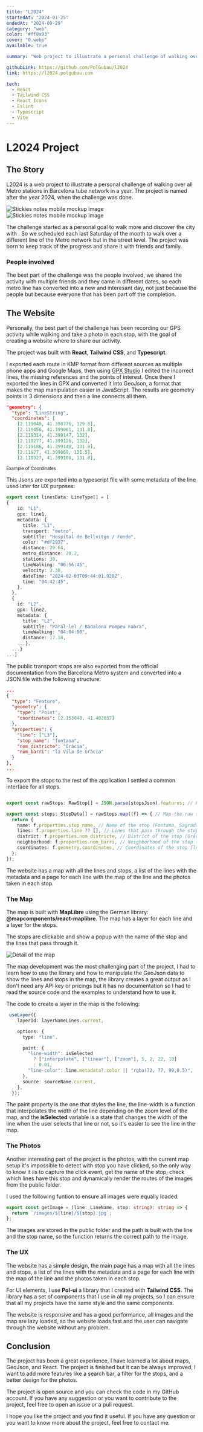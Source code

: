 ```yaml
---
title: "L2024"
startedAt: "2024-01-25"
endedAt: "2024-09-29"
category: "web"
color: "#ff8a93"
cover: "0.webp"
available: true

summary: "Web project to illustrate a personal challenge of walking over all Metro stations in Barcelona tube network in a year."

githubLink: https://github.com/PolGubau/l2024
link: https://l2024.polgubau.com

tech: 
  - React
  - Tailwind CSS
  - React Icons
  - Eslint 
  - Typescript
  - Vite
---
```


# L2024 Project

## The Story

L2024 is a web project to illustrate a personal challenge of walking over all Metro stations in Barcelona tube network in a year. The project is named after the year 2024, when the challenge was done.

<div className="flex -gap-32 p-6 md:p-8"> 
  <Image
    alt="Stickies notes mobile mockup image"
    width={200}
    height={400}
    className="rounded-xl h-full max-h-[300px] md:max-h-[400px] object-contain show-animation -rotate-12"
    src="/media/projects/l2024/1.webp"
  />
  <Image
    alt="Stickies notes mobile mockup image"
    width={200}
    height={400}
    className="rounded-xl h-full max-h-[300px] md:max-h-[400px] object-contain show-animation rotate-12"
    src="/media/projects/l2024/3.webp"
  />
</div>


The challenge started as a personal goal to walk more and discover the city with <At label='Marcos Rayo' href='https://www.linkedin.com/in/marcos-rayo-garc%C3%ADa-308342308/'/>. So we scheduled each last Saturday of the month to walk over a different line of the Metro network but in the street level. The project was born to keep track of the progress and share it with friends and family.

### People involved

The best part of the challenge was the people involved, we shared the activity with multiple friends and they came in different dates, so each metro line has converted into a new and interesant day, not just because the people but because everyone that has been part off the completion.


## The Website 

Personally, the best part of the challenge has been recording our GPS activity while walking and take a photo in each stop, with the goal of creating a website where to share our activity.

The project was built with **React**, **Tailwind CSS**, and **Typescript**. 

I exported each route in KMP format from different sources as multiple phone apps and Google Maps, then using <a href='https://gpx.studio/'>GPX Studio</a> I edited the incorrect lines, the missing references and the points of interest. Once there I exported the lines in GPX and converted it into GeoJson, a format that makes the map manipulation easier in JavaScript.
The results are geometry points in 3 dimensions and then a line connects all them.
```json
"geometry": {
  "type": "LineString",
  "coordinates": [
    [2.119049, 41.398776, 129.8],
    [2.119456, 41.399061, 131.8],
    [2.119314, 41.399147, 132],
    [2.119277, 41.399126, 132],
    [2.119186, 41.399148, 131.8],
    [2.11927, 41.399069, 131.5],
    [2.119327, 41.399108, 131.8],
```
<small>Example of Coordinates</small>

This Jsons are exported into a typescript file with some metadata of the line used later for UX purposes:
```typescript
export const linesData: LineType[] = [
{
    id: "L1",
    gpx: line1,
    metadata: {
      title: "L1",
      transport: "metro",
      subtitle: "Hospital de Bellvitge / Fondo",
      color: "#df2937",
      distance: 29.64,
      metro_distance: 20.2,
      stations: 30,
      timeWalking: "06:56:45",
      velocity: 3.38,
      dateTime: "2024-02-03T09:44:01.928Z",
      time: "04:42:45",
    },
  },
  {
    id: "L2",
    gpx: line2,
    metadata: {
      title: "L2",
      subtitle: "Paral·lel / Badalona Pompeu Fabra",
      timeWalking: "04:04:00",
      distance: 17.18,
    ...},
  ...}
...]
```

The public transport  stops are also exported from the official documentation from the Barcelona Metro system and converted into a JSON file with the following structure:
```json
...
{
  "type": "Feature",
  "geometry": {
    "type": "Point",
    "coordinates": [2.153048, 41.402037]
  },
  "properties": {
    "line": ["L3"],
    "stop_name": "fontana",
    "nom_districte": "Gràcia",
    "nom_barri": "la Vila de Gràcia"
  }
},
...
```

To export the stops to the rest of the application I settled a common interface for all stops.
```typescript

export const rawStops: RawStop[] = JSON.parse(stopsJson).features; // Parse the JSON file into a variable

export const stops: StopData[] = rawStops.map((f) => { // Map the raw stops into a common interface
  return {
    name: f.properties.stop_name, // Name of the stop (Fontana, Sagrada Familia...)
    lines: f.properties.line ?? [], // Lines that pass through the stop
    district: f.properties.nom_districte, // District of the stop (Gràcia, Eixample...)
    neighborhood: f.properties.nom_barri, // Neighborhood of the stop (Vila de Gràcia, Sagrada Familia...)
    coordinates: f.geometry.coordinates, // Coordinates of the stop [longitude, latitude]
  };
});
```

The website has a map with all the lines and stops, a list of the lines with the metadata and a page for each line with the map of the line and the photos taken in each stop.

### The Map

The map is built with **MapLibre** using the German library: **@mapcomponents/react-maplibre**. The map has a layer for each line and a layer for the stops. 

The stops are clickable and show a popup with the name of the stop and the lines that pass through it.

  <Image
    alt="Detail of the map"
    width={600}
    height={400}
    className="rounded-2xl h-full object-contain show-animation"
    src="/media/projects/l2024/map-detail.png"
  />

The map development was the most challenging part of the project, I had to learn how to use the library and how to manipulate the GeoJson data to show the lines and stops in the map, the library creates a great output as I don't need any API key or pricings but it has no documentation so I had to read the source code and the examples to understand how to use it.

The code to create a layer in the map is the following:
```typescript
 useLayer({
    layerId: layerNameLines.current,

    options: {
      type: "line",

      paint: {
        "line-width": isSelected
          ? ["interpolate", ["linear"], ["zoom"], 5, 2, 22, 10]
          : 0.01,
        "line-color": line.metadata?.color || "rgba(72, 77, 99,0.5)",
      },
      source: sourceName.current,
    },
  });
```
The paint property is the one that styles the line, the line-width is a function that interpolates the width of the line depending on the zoom level of the map,  and the **isSelected** variable is a state that changes the width of the line when the user selects that line or not, so it's easier to see the line in the map.

### The Photos

Another interesting part of the project is the photos, with the current map setup it's impossible to detect with stop you have clicked, so the only way to know it iis to capture the click event, get the name of the stop, check which lines have this stop and dynamically render the routes of the images from the public folder.

I used the following funtion to ensure all images were equally loaded:

```typescript
export const getImage = (line: LineName, stop: string): string => {
  return `/images/${line}/${stop}.jpg`;
};
```

The images are stored in the public folder and the path is built with the line and the stop name, so the function returns the correct path to the image.

### The UX

The website has a simple design, the main page has a map with all the lines and stops, a list of the lines with the metadata and a page for each line with the map of the line and the photos taken in each stop.

For UI elements, I use **Pol-ui** a library that I created with **Tailwind CSS**. The library has a set of components that I use in all my projects, so I can ensure that all my projects have the same style and the same components.

The website is responsive and has a good performance, all images and the map are lazy loaded, so the website loads fast and the user can navigate through the website without any problem.

## Conclusion

The project has been a great experience, I have learned a lot about maps, GeoJson, and React. The project is finished but it can be always improved, I want to add more features like a search bar, a filter for the stops, and a better design for the photos.

The project is open source and you can check the code in my GitHub account. If you have any suggestion or you want to contribute to the project, feel free to open an issue or a pull request.

I hope you like the project and you find it useful. If you have any question or you want to know more about the project, feel free to contact me.
